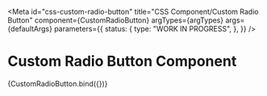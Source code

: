 <!-- @license CC0-1.0 -->


<Meta
  id="css-custom-radio-button"
  title="CSS Component/Custom Radio Button"
  component={CustomRadioButton}
  argTypes={argTypes}
  args={defaultArgs}
  parameters={{
    status: {
      type: "WORK IN PROGRESS",
    },
  }}
/>

# Custom Radio Button Component

<Canvas>
  <Story name="Default">{CustomRadioButton.bind({})}</Story>
</Canvas>

<ArgsTable story="Default" />
